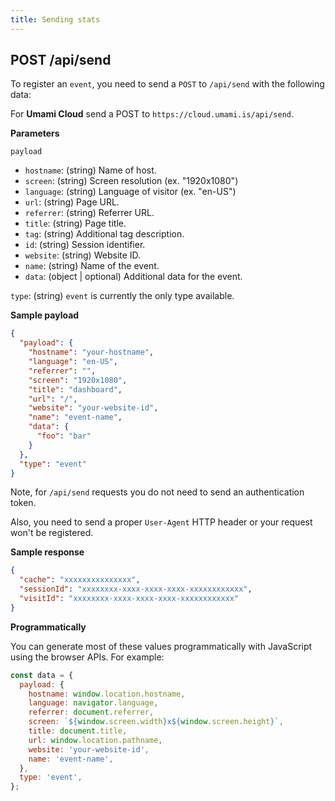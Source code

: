 ```yaml
---
title: Sending stats
---
```


## POST /api/send

To register an `event`, you need to send a `POST` to `/api/send` with
the following data:

For **Umami Cloud** send a POST to `https://cloud.umami.is/api/send`.

**Parameters**

`payload`

- `hostname`: (string) Name of host.
- `screen`: (string) Screen resolution (ex. "1920x1080")
- `language`: (string) Language of visitor (ex. "en-US")
- `url`: (string) Page URL.
- `referrer`: (string) Referrer URL.
- `title`: (string) Page title.
- `tag`: (string) Additional tag description.
- `id`: (string) Session identifier.
- `website`: (string) Website ID.
- `name`: (string) Name of the event.
- `data`: (object | optional) Additional data for the event.

`type`: (string) `event` is currently the only type available.

**Sample payload**

```json
{
  "payload": {
    "hostname": "your-hostname",
    "language": "en-US",
    "referrer": "",
    "screen": "1920x1080",
    "title": "dashboard",
    "url": "/",
    "website": "your-website-id",
    "name": "event-name",
    "data": {
      "foo": "bar"
    }
  },
  "type": "event"
}
```

Note, for `/api/send` requests you do not need to send an
authentication token.

Also, you need to send a proper `User-Agent` HTTP header or
your request won't be registered.

**Sample response**

```json
{
  "cache": "xxxxxxxxxxxxxxx",
  "sessionId": "xxxxxxxx-xxxx-xxxx-xxxx-xxxxxxxxxxxx",
  "visitId": "xxxxxxxx-xxxx-xxxx-xxxx-xxxxxxxxxxxx"
}
```

**Programmatically**

You can generate most of these values programmatically with JavaScript using the browser APIs. For example:

```js
const data = {
  payload: {
    hostname: window.location.hostname,
    language: navigator.language,
    referrer: document.referrer,
    screen: `${window.screen.width}x${window.screen.height}`,
    title: document.title,
    url: window.location.pathname,
    website: 'your-website-id',
    name: 'event-name',
  },
  type: 'event',
};
```
